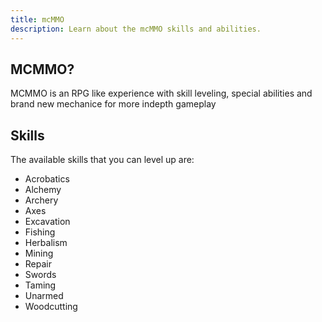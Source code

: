```yaml
---
title: mcMMO
description: Learn about the mcMMO skills and abilities.
---
```


## MCMMO?
MCMMO is an RPG like experience with skill leveling, special abilities and brand new mechanice for more indepth gameplay

## Skills
The available skills that you can level up are:
- Acrobatics
- Alchemy
- Archery
- Axes
- Excavation
- Fishing
- Herbalism
- Mining
- Repair
- Swords
- Taming
- Unarmed
- Woodcutting
